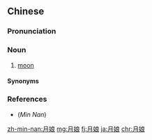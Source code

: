==Chinese==
{{zh-forms}}

===Pronunciation===
{{zh-pron
|mn=yl,kh,tc:goe̍h-niû/xm,tp,mg,hc:ge̍h-niû/qz,lk,sx,km,hc:ge̍rh-niû/zz,tn:goe̍h-niô͘
|mn-t=ghuêh8 niê5/ghuêh8 nio5
|mn-t_note=ghuêh8 niê5 - Chaozhou
|cat=n
}}

===Noun===
{{zh-noun}}

# {{lb|zh|Min Nan|colloquial}} [[moon]]

====Synonyms====
{{zh-dial|月亮}}

===References===
* (''Min Nan'') {{thcwd|1022}}

[[zh-min-nan:月娘]]
[[mg:月娘]]
[[fj:月娘]]
[[ja:月娘]]
[[chr:月娘]]